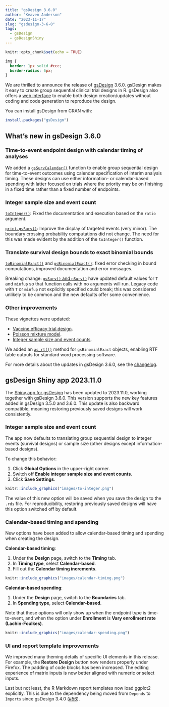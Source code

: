 ```yaml
---
title: "gsDesign 3.6.0"
author: "Keaven Anderson"
date: "2023-11-17"
slug: "gsdesign-3-6-0"
tags:
  - gsDesign
  - gsDesignShiny
---
```


```r
knitr::opts_chunk$set(echo = TRUE)
```

```css
img {
  border: 1px solid #ccc;
  border-radius: 6px;
}
```

We are thrilled to announce the release of [gsDesign](https://keaven.github.io/gsDesign/) 3.6.0.
gsDesign makes it easy to create group sequential clinical trial designs in R.
gsDesign also offers a [web interface](https://rinpharma.shinyapps.io/gsdesign/)
to enable both design creation/updates without coding and code generation
to reproduce the design.

You can install gsDesign from CRAN with:

```r
install.packages("gsDesign")
```

## What's new in gsDesign 3.6.0

### Time-to-event endpoint design with calendar timing of analyses

We added a [`gsSurvCalendar()`](https://keaven.github.io/gsDesign/reference/gsSurvCalendar.html)
function to enable group sequential design for time-to-event outcomes
using calendar specification of interim analysis timing.
These designs can use either information- or calendar-based spending with latter
focused on trials where the priority may be on finishing in a fixed time
rather than a fixed number of endpoints.

### Integer sample size and event count

[`toInteger()`](https://keaven.github.io/gsDesign/reference/toInteger.html):
Fixed the documentation and execution based on the `ratio` argument.

[`print.gsSurv()`](https://keaven.github.io/gsDesign/reference/nSurv.html):
Improve the display of targeted events (very minor).
The boundary crossing probability computations did not change.
The need for this was made evident by the addition of the `toInteger()` function.

### Translate survival design bounds to exact binomial bounds

[`toBinomialExact()`](https://keaven.github.io/gsDesign/reference/toBinomialExact.html) and
[`gsBinomialExact()`](https://keaven.github.io/gsDesign/reference/gsBinomialExact.html):
fixed error checking in bound computations, improved documentation and error messages.

Breaking change: [`gsSurv()` and `nSurv()`](https://keaven.github.io/gsDesign/reference/nSurv.html)
have updated default values for `T` and `minfup` so that function calls
with no arguments will run.
Legacy code with `T` or `minfup` not explicitly specified could break;
this was considered unlikely to be common and the new defaults offer some convenience.

### Other improvements

These vignettes were updated:

- [Vaccine efficacy trial design](https://keaven.github.io/gsDesign/articles/VaccineEfficacy.html).
- [Poisson mixture model](https://keaven.github.io/gsDesign/articles/PoissonMixtureModel.html).
- [Integer sample size and event counts](https://keaven.github.io/gsDesign/articles/toInteger.html).

We added an [`as_rtf()`](https://keaven.github.io/gsDesign/reference/as_rtf.html)
method for `gsBinomialExact` objects,
enabling RTF table outputs for standard word processing software.

For more details about the updates in gsDesign 3.6.0, see the
[changelog](https://keaven.github.io/gsDesign/news/).

## gsDesign Shiny app 2023.11.0

The [Shiny app for gsDesign](https://rinpharma.shinyapps.io/gsdesign/)
has been updated to 2023.11.0, working together with gsDesign 3.6.0.
This version supports the new key features added in gsDesign 3.5.0 and 3.6.0.
This update is also backward compatible, meaning restoring previously saved
designs will work consistently.

### Integer sample size and event count

The app now defaults to translating group sequential design to
integer events (survival designs) or sample size
(other designs except information-based designs).

To change this behavior:

1. Click **Global Options** in the upper-right corner.
2. Switch off **Enable integer sample size and event counts**.
3. Click **Save Settings**.

```r
knitr::include_graphics("images/to-integer.png")
```

The value of this new option will be saved when you save the design to
the `.rds` file. For reproducibility, restoring previously saved designs
will have this option switched off by default.

### Calendar-based timing and spending

New options have been added to allow calendar-based timing and spending when
creating the design.

**Calendar-based timing**:

1. Under the **Design** page, switch to the **Timing** tab.
2. In **Timing type**, select **Calendar-based**.
3. Fill out the **Calendar timing increments**.

```r
knitr::include_graphics("images/calendar-timing.png")
```

**Calendar-based spending**:

1. Under the **Design** page, switch to the **Boundaries** tab.
2. In **Spending type**, select **Calendar-based**.

Note that these options will only show up when the endpoint type is
time-to-event, and when the option under **Enrollment** is
**Vary enrollment rate (Lachin-Foulkes)**.

```r
knitr::include_graphics("images/calendar-spending.png")
```

### UI and report template improvements

We improved many theming details of specific UI elements in this release.
For example, the **Restore Design** button now renders properly under Firefox.
The padding of code blocks has been increased. The editing experience of
matrix inputs is now better aligned with numeric or select inputs.

Last but not least, the R Markdown report templates now load ggplot2 explicitly.
This is due to the dependency being moved from `Depends` to `Imports`
since gsDesign 3.4.0 ([#56](https://github.com/keaven/gsDesign/issues/56)).
